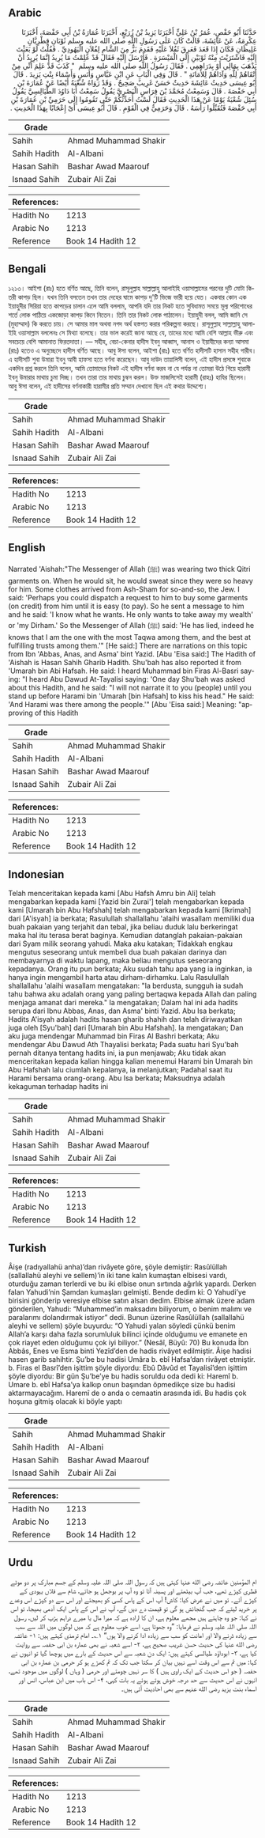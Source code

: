 ## Arabic


<div dir="rtl" lang="ar" style={{fontSize:'larger',backgroundColor:'#f8f9fa',padding:20}}>
حَدَّثَنَا أَبُو حَفْصٍ، عُمَرُ بْنُ عَلِيٍّ أَخْبَرَنَا يَزِيدُ بْنُ زُرَيْعٍ، أَخْبَرَنَا عُمَارَةُ بْنُ أَبِي حَفْصَةَ، أَخْبَرَنَا عِكْرِمَةُ، عَنْ عَائِشَةَ، قَالَتْ كَانَ عَلَى رَسُولِ اللَّهِ صلى الله عليه وسلم ثَوْبَانِ قِطْرِيَّانِ غَلِيظَانِ فَكَانَ إِذَا قَعَدَ فَعَرِقَ ثَقُلاَ عَلَيْهِ فَقَدِمَ بَزٌّ مِنَ الشَّامِ لِفُلاَنٍ الْيَهُودِيِّ ‏.‏ فَقُلْتُ لَوْ بَعَثْتَ إِلَيْهِ فَاشْتَرَيْتَ مِنْهُ ثَوْبَيْنِ إِلَى الْمَيْسَرَةِ ‏.‏ فَأَرْسَلَ إِلَيْهِ فَقَالَ قَدْ عَلِمْتُ مَا يُرِيدُ إِنَّمَا يُرِيدُ أَنْ يَذْهَبَ بِمَالِي أَوْ بِدَرَاهِمِي ‏.‏ فَقَالَ رَسُولُ اللَّهِ صلى الله عليه وسلم ‏ "‏ كَذَبَ قَدْ عَلِمَ أَنِّي مِنْ أَتْقَاهُمْ لِلَّهِ وَآدَاهُمْ لِلأَمَانَةِ ‏"‏ ‏.‏ قَالَ وَفِي الْبَابِ عَنِ ابْنِ عَبَّاسٍ وَأَنَسٍ وَأَسْمَاءَ بِنْتِ يَزِيدَ ‏.‏ قَالَ أَبُو عِيسَى حَدِيثُ عَائِشَةَ حَدِيثٌ حَسَنٌ غَرِيبٌ صَحِيحٌ ‏.‏ وَقَدْ رَوَاهُ شُعْبَةُ أَيْضًا عَنْ عُمَارَةَ بْنِ أَبِي حَفْصَةَ ‏.‏ قَالَ وَسَمِعْتُ مُحَمَّدَ بْنَ فِرَاسٍ الْبَصْرِيَّ يَقُولُ سَمِعْتُ أَبَا دَاوُدَ الطَّيَالِسِيَّ يَقُولُ سُئِلَ شُعْبَةُ يَوْمًا عَنْ هَذَا الْحَدِيثِ فَقَالَ لَسْتُ أُحَدِّثُكُمْ حَتَّى تَقُومُوا إِلَى حَرَمِيِّ بْنِ عُمَارَةَ بْنِ أَبِي حَفْصَةَ فَتُقَبِّلُوا رَأْسَهُ ‏.‏ قَالَ وَحَرَمِيٌّ فِي الْقَوْمِ ‏.‏ قَالَ أَبُو عِيسَى أَىْ إِعْجَابًا بِهَذَا الْحَدِيثِ ‏.‏
</div>
<div style={{backgroundColor:'#f8f9fa',padding:20, marginBottom: 10}}><table> <thead> <tr> <th>Grade</th> <th></th> </tr> </thead> <tbody> <tr><td>Sahih</td><td>Ahmad Muhammad Shakir</td></tr><tr><td>Sahih Hadith</td><td>Al-Albani</td></tr><tr><td>Hasan Sahih</td><td>Bashar Awad Maarouf</td></tr><tr><td>Isnaad Sahih</td><td>Zubair Ali Zai</td></tr></tbody></table><table> <thead> <tr> <th>References:</th> <th></th> </tr> </thead> <tbody><tr><td>Hadith No</td><td>1213</td></tr><tr><td>Arabic No</td><td>1213</td></tr><tr><td>Reference</td><td>Book 14 Hadith 12</td></tr></tbody></table></div>

## Bengali


<div dir="ltr" lang="bn" style={{fontSize:'larger',backgroundColor:'#f8f9fa',padding:20}}>
১২১৩। আইশা (রাঃ) হতে বর্ণিত আছে, তিনি বলেন, রাসূলুল্লাহ সাল্লাল্লাহু আলাইহি ওয়াসাল্লামের পরনের দুটি মোটা কিতরী কাপড় ছিল। যখন তিনি বসতেন তখন তার দেহের ঘামে কাপড় দু'টি ভিজে ভারী হয়ে যেত। একবার কোন এক ইয়াহুদীর সিরিয়া হতে কাপড়ের চালান এলে আমি বললাম, আপনি যদি তার নিকট হতে সুবিধামত সময়ে মূল্য পরিশোধের শর্তে লোক পাঠিয়ে একজোড়া কাপড় কিনে নিতেন। তিনি তার নিকট লোক পাঠালেন। ইয়াহুদী বলল, আমি জানি সে (মুহাম্মাদ) কি করতে চায়। সে আমার মাল অথবা নগদ অর্থ হস্তগত করার পরিকল্পনা করছে। রাসূলুল্লাহ সাল্লাল্লাহু আলাইহি ওয়াসাল্লাম বললেনঃ সে মিথ্যা বলেছে। তার ভাল করেই জানা আছে যে, তাদের মধ্যে আমি বেশি আল্লাহ ভীরু এবং সবচেয়ে বেশি আমানাত ফিরতদাতা। — সহীহ, বেচা-কেনার হাদীস ইবনু আব্বাস, আনাস ও ইয়াযীদের কন্যা আসমা (রাঃ) হতেও এ অনুচ্ছেদে হাদীস বর্ণিত আছে। আবু ঈসা বলেন, আইশা (রাঃ) হতে বর্ণিত হাদীসটি হাসান সহীহ গারীব। এ হাদীসটি শুবা উমারা ইবনু আবী হাফসা হতে বর্ণনা করেছেন। আবু দাউদ তায়ালিসী বলেন, এই হাদীস প্রসঙ্গে শুবাকে একদিন প্রশ্ন করলে তিনি বলেন, আমি তোমাদের নিকট এই হাদীস বর্ণনা করব না যে পর্যন্ত না তোমরা উঠে গিয়ে হারামী ইবনু উমারার মাথায় চুমা দিচ্ছ। তখন তারা তার মাথায় চুম্বন করল। উক্ত মাজলিসেই হারামী (রাহঃ) হাযির ছিলেন। আবু ঈসা বলেন, এই হাদীসের বর্ণনাকারী হারামীর প্রতি সম্মান দেখানো ছিল এই কথার উদ্দেশ্যে।
</div>
<div style={{backgroundColor:'#f8f9fa',padding:20, marginBottom: 10}}><table> <thead> <tr> <th>Grade</th> <th></th> </tr> </thead> <tbody> <tr><td>Sahih</td><td>Ahmad Muhammad Shakir</td></tr><tr><td>Sahih Hadith</td><td>Al-Albani</td></tr><tr><td>Hasan Sahih</td><td>Bashar Awad Maarouf</td></tr><tr><td>Isnaad Sahih</td><td>Zubair Ali Zai</td></tr></tbody></table><table> <thead> <tr> <th>References:</th> <th></th> </tr> </thead> <tbody><tr><td>Hadith No</td><td>1213</td></tr><tr><td>Arabic No</td><td>1213</td></tr><tr><td>Reference</td><td>Book 14 Hadith 12</td></tr></tbody></table></div>

## English


<div dir="ltr" lang="en" style={{fontSize:'larger',backgroundColor:'#f8f9fa',padding:20}}>
Narrated 'Aishah:"The Messenger of Allah (ﷺ) was wearing two thick Qitri garments on. When he would sit, he would sweat since they were so heavy for him. Some clothes arrived from Ash-Sham for so-and-so, the Jew. I said: 'Perhaps you could dispatch a request to him to buy some garments (on credit) from him until it is easy (to pay). So he sent a message to him and he said: 'I know what he wants. He only wants to take away my wealth' or 'my Dirham.' So the Messenger of Allah (ﷺ) said: 'He has lied, indeed he knows that I am the one with the most Taqwa among them, and the best at fulfilling trusts among them.'" [He said:] There are narrations on this topic from Ibn 'Abbas, Anas, and Asma' bint Yazid. [Abu 'Eisa said:] The Hadith of 'Aishah is Hasan Sahih Gharib Hadith. Shu'bah has also reported it from 'Umarah bin Abi Hafsah. He said: I heard Muhammad bin Firas Al-Basri saying: "I heard Abu Dawud At-Tayalisi saying: 'One day Shu'bah was asked about this Hadith, and he said: "I will not narrate it to you (people) until you stand up before Harami bin 'Umarah [bin Hafsah] to kiss his head." He said: 'And Harami was there among the people.'" [Abu 'Eisa said:] Meaning: "approving of this Hadith
</div>
<div style={{backgroundColor:'#f8f9fa',padding:20, marginBottom: 10}}><table> <thead> <tr> <th>Grade</th> <th></th> </tr> </thead> <tbody> <tr><td>Sahih</td><td>Ahmad Muhammad Shakir</td></tr><tr><td>Sahih Hadith</td><td>Al-Albani</td></tr><tr><td>Hasan Sahih</td><td>Bashar Awad Maarouf</td></tr><tr><td>Isnaad Sahih</td><td>Zubair Ali Zai</td></tr></tbody></table><table> <thead> <tr> <th>References:</th> <th></th> </tr> </thead> <tbody><tr><td>Hadith No</td><td>1213</td></tr><tr><td>Arabic No</td><td>1213</td></tr><tr><td>Reference</td><td>Book 14 Hadith 12</td></tr></tbody></table></div>

## Indonesian


<div dir="ltr" lang="id" style={{fontSize:'larger',backgroundColor:'#f8f9fa',padding:20}}>
Telah menceritakan kepada kami [Abu Hafsh Amru bin Ali] telah mengabarkan kepada kami [Yazid bin Zurai'] telah mengabarkan kepada kami [Umarah bin Abu Hafshah] telah mengabarkan kepada kami [Ikrimah] dari [A'isyah] ia berkata; Rasulullah shallallahu 'alaihi wasallam memiliki dua buah pakaian yang terjahit dan tebal, jika beliau duduk lalu berkeringat maka hal itu terasa berat baginya. Kemudian datanglah pakaian-pakaian dari Syam milik seorang yahudi. Maka aku katakan; Tidakkah engkau mengutus seseorang untuk membeli dua buah pakaian darinya dan membayarnya di waktu lapang, maka beliau mengutus seseorang kepadanya. Orang itu pun berkata; Aku sudah tahu apa yang ia inginkan, ia hanya ingin mengambil harta atau dirham-dirhamku. Lalu Rasulullah shallallahu 'alaihi wasallam mengatakan: "Ia berdusta, sungguh ia sudah tahu bahwa aku adalah orang yang paling bertaqwa kepada Allah dan paling menjaga amanat dari mereka." Ia mengatakan; Dalam hal ini ada hadits serupa dari Ibnu Abbas, Anas, dan Asma' binti Yazid. Abu Isa berkata; Hadits A'isyah adalah hadits hasan gharib shahih dan telah diriwayatkan juga oleh [Syu'bah] dari [Umarah bin Abu Hafshah]. Ia mengatakan; Dan aku juga mendengar Muhammad bin Firas Al Bashri berkata; Aku mendengar Abu Dawud Ath Thayalisi berkata; Pada suatu hari Syu'bah pernah ditanya tentang hadits ini, ia pun menjawab; Aku tidak akan menceritakan kepada kalian hingga kalian menemui Harami bin Umarah bin Abu Hafshah lalu ciumlah kepalanya, ia melanjutkan; Padahal saat itu Harami bersama orang-orang. Abu Isa berkata; Maksudnya adalah kekaguman terhadap hadits ini
</div>
<div style={{backgroundColor:'#f8f9fa',padding:20, marginBottom: 10}}><table> <thead> <tr> <th>Grade</th> <th></th> </tr> </thead> <tbody> <tr><td>Sahih</td><td>Ahmad Muhammad Shakir</td></tr><tr><td>Sahih Hadith</td><td>Al-Albani</td></tr><tr><td>Hasan Sahih</td><td>Bashar Awad Maarouf</td></tr><tr><td>Isnaad Sahih</td><td>Zubair Ali Zai</td></tr></tbody></table><table> <thead> <tr> <th>References:</th> <th></th> </tr> </thead> <tbody><tr><td>Hadith No</td><td>1213</td></tr><tr><td>Arabic No</td><td>1213</td></tr><tr><td>Reference</td><td>Book 14 Hadith 12</td></tr></tbody></table></div>

## Turkish


<div dir="ltr" lang="tr" style={{fontSize:'larger',backgroundColor:'#f8f9fa',padding:20}}>
Âişe (radıyallahü anha)’dan rivâyete göre, şöyle demiştir: Rasûlüllah (sallallahü aleyhi ve sellem)’in iki tane kalın kumaştan elbisesi vardı, oturduğu zaman terlerdi ve bu iki elbise onun sırtında ağırlık yapardı. Derken falan Yahudi’nin Şamdan kumaşları gelmişti. Bende dedim ki: O Yahudi’ye birisini gönderip veresiye elbise satın alsan dedim. Elbise almak üzere adam gönderilen, Yahudi: “Muhammed’in maksadını biliyorum, o benim malımı ve paralarımı dolandırmak istiyor” dedi. Bunun üzerine Rasûlüllah (sallallahü aleyhi ve sellem) şöyle buyurdu: “O Yahudi yalan söyledi çünkü benim Allah’a karşı daha fazla sorumluluk bilinci içinde olduğumu ve emanete en çok riayet eden olduğumu çok iyi biliyor.” (Nesâî, Büyû: 70) Bu konuda İbn Abbâs, Enes ve Esma binti Yezîd’den de hadis rivâyet edilmiştir. Âişe hadisi hasen garib sahihtir. Şu’be bu hadisi Umâra b. ebî Hafsa’dan rivâyet etmiştir. b. Firas el Basrî’den işittim şöyle diyordu: Ebû Dâvûd et Tayalisî’den işittim şöyle diyordu: Bir gün Şu’be’ye bu hadis soruldu oda dedi ki: Haremî b. Umare b. ebî Hafsa’ya kalkıp onun başından öpmedikçe size bu hadisi aktarmayacağım. Haremî de o anda o cemaatin arasında idi. Bu hadis çok hoşuna gitmiş olacak ki böyle yaptı
</div>
<div style={{backgroundColor:'#f8f9fa',padding:20, marginBottom: 10}}><table> <thead> <tr> <th>Grade</th> <th></th> </tr> </thead> <tbody> <tr><td>Sahih</td><td>Ahmad Muhammad Shakir</td></tr><tr><td>Sahih Hadith</td><td>Al-Albani</td></tr><tr><td>Hasan Sahih</td><td>Bashar Awad Maarouf</td></tr><tr><td>Isnaad Sahih</td><td>Zubair Ali Zai</td></tr></tbody></table><table> <thead> <tr> <th>References:</th> <th></th> </tr> </thead> <tbody><tr><td>Hadith No</td><td>1213</td></tr><tr><td>Arabic No</td><td>1213</td></tr><tr><td>Reference</td><td>Book 14 Hadith 12</td></tr></tbody></table></div>

## Urdu


<div dir="rtl" lang="ur" style={{fontSize:'larger',backgroundColor:'#f8f9fa',padding:20}}>
ام المؤمنین عائشہ رضی الله عنہا کہتی ہیں کہ رسول اللہ صلی اللہ علیہ وسلم کے جسم مبارک پر دو موٹے قطری کپڑے تھے، جب آپ بیٹھتے اور پسینہ آتا تو وہ آپ پر بوجھل ہو جاتے، شام سے فلاں یہودی کے کپڑے آئے۔ تو میں نے عرض کیا: کاش! آپ اس کے پاس کسی کو بھیجتے اور اس سے دو کپڑے اس وعدے پر خرید لیتے کہ جب گنجائش ہو گی تو قیمت دے دیں گے، آپ نے اس کے پاس ایک آدمی بھیجا، تو اس نے کہا: جو وہ چاہتے ہیں مجھے معلوم ہے، ان کا ارادہ ہے کہ میرا مال یا میرے دراہم ہڑپ کر لیں، رسول اللہ صلی اللہ علیہ وسلم نے فرمایا: ”وہ جھوٹا ہے، اسے خوب معلوم ہے کہ میں لوگوں میں اللہ سے سب سے زیادہ ڈرنے والا اور امانت کو سب سے زیادہ ادا کرنے والا ہوں“ ۱؎۔ امام ترمذی کہتے ہیں: ۱- عائشہ رضی الله عنہا کی حدیث حسن غریب صحیح ہے، ۲- اسے شعبہ نے بھی عمارہ بن ابی حفصہ سے روایت کیا ہے، ۳- ابوداؤد طیالسی کہتے ہیں: ایک دن شعبہ سے اس حدیث کے بارے میں پوچھا گیا تو انہوں نے کہا: میں تم سے اس وقت اسے نہیں بیان کر سکتا جب تک کہ تم کھڑے ہو کر حرمی بن عمارہ بن ابی حفصہ ( جو اس حدیث کے ایک راوی ہیں ) کا سر نہیں چومتے اور حرمی ( وہاں ) لوگوں میں موجود تھے، انہوں نے اس حدیث سے حد درجہ خوش ہوتے ہوئے یہ بات کہی، ۴- اس باب میں ابن عباس، انس اور اسماء بنت یزید رضی الله عنہم سے بھی احادیث آئی ہیں۔
</div>
<div style={{backgroundColor:'#f8f9fa',padding:20, marginBottom: 10}}><table> <thead> <tr> <th>Grade</th> <th></th> </tr> </thead> <tbody> <tr><td>Sahih</td><td>Ahmad Muhammad Shakir</td></tr><tr><td>Sahih Hadith</td><td>Al-Albani</td></tr><tr><td>Hasan Sahih</td><td>Bashar Awad Maarouf</td></tr><tr><td>Isnaad Sahih</td><td>Zubair Ali Zai</td></tr></tbody></table><table> <thead> <tr> <th>References:</th> <th></th> </tr> </thead> <tbody><tr><td>Hadith No</td><td>1213</td></tr><tr><td>Arabic No</td><td>1213</td></tr><tr><td>Reference</td><td>Book 14 Hadith 12</td></tr></tbody></table></div>
